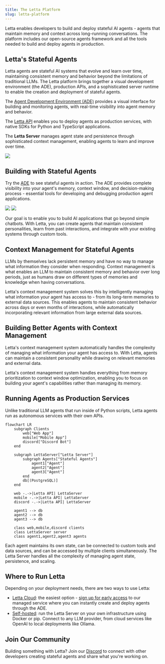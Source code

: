 ```yaml
---
title: The Letta Platform
slug: letta-platform 
---
```

Letta enables developers to build and deploy stateful AI agents - agents that maintain memory and context across long-running conversations. The platform includes our open-source agents framework and all the tools needed to build and deploy agents in production.

## Letta's Stateful Agents
Letta agents are stateful AI systems that evolve and learn over time, maintaining consistent memory and behavior beyond the limitations of traditional LLMs.
The Letta platform brings together a visual development environment (the ADE), production APIs, and a sophisticated server runtime to enable the creation and deployment of stateful agents.

The [Agent Development Environment (ADE)](/agent-development-environment) provides a visual interface for building and monitoring agents, with real-time visibility into agent memory and behavior.

The [Letta API](/api-reference/overview) enables you to deploy agents as production services, with native SDKs for Python and TypeScript applications.

The **Letta Server** manages agent state and persistence through sophisticated context management, enabling agents to learn and improve over time.

<img src="/images/letta_overview.png" />

## Building with Stateful Agents
Try the [ADE](/agent-development-environment) to see stateful agents in action. The ADE provides complete visibility into your agent's memory, context window, and decision-making process - essential tools for developing and debugging production agent applications.

<img className="block w-300 dark:hidden" src="https://raw.githubusercontent.com/letta-ai/letta/refs/heads/main/assets/example_ade_screenshot_light.png" />
<img className="hidden w-300 dark:block" src="https://raw.githubusercontent.com/letta-ai/letta/refs/heads/main/assets/example_ade_screenshot.png" />

Our goal is to enable you to build AI applications that go beyond simple chatbots.
With Letta, you can create agents that maintain consistent personalities, learn from past interactions, and integrate with your existing systems through custom tools.

## Context Management for Stateful Agents
LLMs by themselves lack persistent memory and have no way to manage what information they consider when responding. Context management is what enables an LLM to maintain consistent memory and behavior over long periods, just as humans draw on different types of memories and knowledge when having conversations.

Letta's context management system solves this by intelligently managing what information your agent has access to - from its long-term memories to external data sources.
This enables agents to maintain consistent behavior across days or even months of interactions, while automatically incorporating relevant information from large external data sources.

## Building Better Agents with Context Management
Letta's context management system automatically handles the complexity of managing what information your agent has access to.
With Letta, agents can maintain a consistent personality while drawing on relevant memories and external data.

Letta's context management system handles everything from memory prioritization to context window optimization, enabling you to focus on building your agent's capabilities rather than managing its memory.

## Running Agents as Production Services
Unlike traditional LLM agents that run inside of Python scripts, Letta agents run as autonomous services with their own APIs.
```mermaid
flowchart LR
    subgraph Clients
        web["Web App"]
        mobile["Mobile App"]
        discord["Discord Bot"]
    end

    subgraph LettaServer["Letta Server"]
        subgraph Agents["Stateful Agents"]
            agent1["Agent"]
            agent2["Agent"]
            agent3["Agent"]
        end
        db[(PostgreSQL)]
    end

    web -.->|Letta API| LettaServer
    mobile -.->|Letta API| LettaServer
    discord -.->|Letta API| LettaServer
    
    agent1 --> db
    agent2 --> db
    agent3 --> db

    class web,mobile,discord clients
    class LettaServer server
    class agent1,agent2,agent3 agents
```

Each agent maintains its own state, can be connected to custom tools and data sources, and can be accessed by multiple clients simultaneously. The Letta Server handles all the complexity of managing agent state, persistence, and scaling.

## Where to Run Letta
Depending on your deployment needs, there are two ways to use Letta:

* [Letta Cloud](/guides/cloud): the easiest option - [sign up for early access](https://forms.letta.com/early-access) to our managed service where you can instantly create and deploy agents through the ADE.
* [Self-hosted](/guides/server/quickstart): run the Letta Server on your own infrastructure using Docker or pip. Connect to any LLM provider, from cloud services like OpenAI to local deployments like Ollama.

## Join Our Community
Building something with Letta? Join our [Discord](https://discord.gg/letta) to connect with other developers creating stateful agents and share what you're working on.